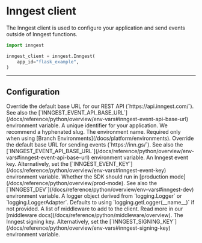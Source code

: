 # Inngest client

The Inngest client is used to configure your application and send events outside of Inngest functions.

```py
import inngest

inngest_client = inngest.Inngest(
    app_id="flask_example",
)
```

---

## Configuration

<Properties>
  <Property name="api_base_url" type="str">
    Override the default base URL for our REST API (`https://api.inngest.com/`). See also the [`INNGEST_EVENT_API_BASE_URL`](/docs/reference/python/overview/env-vars#inngest-event-api-base-url) environment variable.
  </Property>
  <Property name="app_id" type="str" required>
    A unique identifier for your application. We recommend a hyphenated slug.
  </Property>
  <Property name="env" type="str">
    The environment name. Required only when using [Branch Environments](/docs/platform/environments).
  </Property>
  <Property name="event_api_base_url" type="str">
    Override the default base URL for sending events (`https://inn.gs/`). See also the [`INNGEST_EVENT_API_BASE_URL`](/docs/reference/python/overview/env-vars#inngest-event-api-base-url) environment variable.
  </Property>
  <Property name="event_key" type="str">
    An Inngest event key. Alternatively, set the [`INNGEST_EVENT_KEY`](/docs/reference/python/overview/env-vars#inngest-event-key) environment variable.
  </Property>
  <Property name="is_production" type="bool">
    Whether the SDK should run in [production mode](/docs/reference/python/overview/prod-mode). See also the [`INNGEST_DEV`](/docs/reference/python/overview/env-vars#inngest-dev) environment variable.
  </Property>
  <Property name="logger" type="logging.Logger | logging.LoggerAdapter">
    A logger object derived from `logging.Logger` or `logging.LoggerAdapter`. Defaults to using `logging.getLogger(__name__)` if not provided.
  </Property>
  <Property name="middleware" type="list" version="experimental">
    A list of middleware to add to the client. Read more in our [middleware docs](/docs/reference/python/middleware/overview).
  </Property>
  <Property name="signing_key" type="str">
    The Inngest signing key. Alternatively, set the [`INNGEST_SIGNING_KEY`](/docs/reference/python/overview/env-vars#inngest-signing-key) environment variable.
  </Property>
</Properties>
